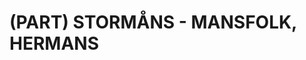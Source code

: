 \SwitchToPageBG
\setcounter{page}{1}
\renewcommand\partcontent{STORMÅNS - MANSFOLK}
# (PART) STORMÅNS - MANSFOLK, HERMANS {-}
